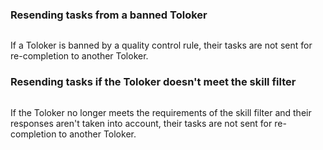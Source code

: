 ### Resending tasks from a banned Toloker

<Image width="700px" withBackground imageId="1677773305188" alt="" />

If a Toloker is banned by a quality control rule, their tasks are not sent for re-completion to another Toloker.

### Resending tasks if the Toloker doesn't meet the skill filter

<Image width="700px" withBackground imageId="1677773307343" alt="" />

If the Toloker no longer meets the requirements of the skill filter and their responses aren't taken into account, their tasks are not sent for re-completion to another Toloker.
